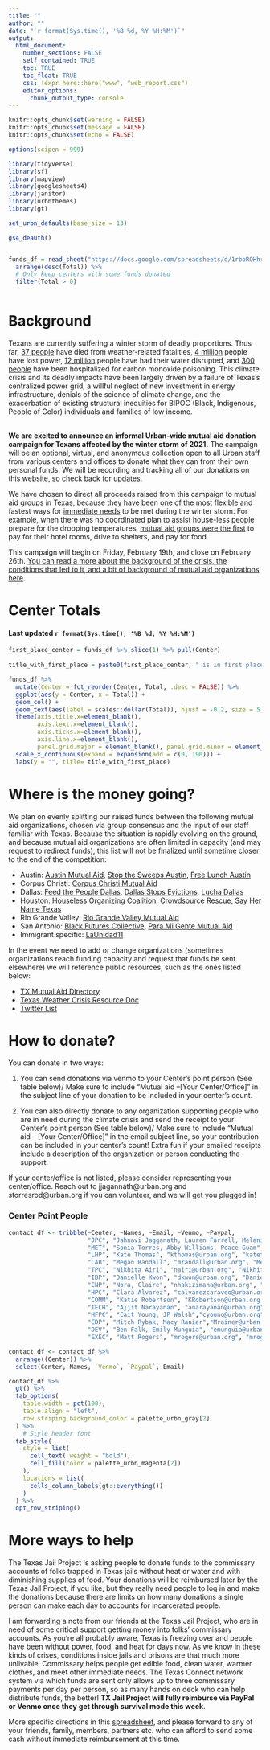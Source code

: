 ```yaml
---
title: ""
author: ""
date: "`r format(Sys.time(), '%B %d, %Y %H:%M')`"
output:
  html_document:
    number_sections: FALSE
    self_contained: TRUE
    toc: TRUE
    toc_float: TRUE
    css: !expr here::here("www", "web_report.css")
    editor_options:
      chunk_output_type: console
---
```


<style>
@import url('https://fonts.googleapis.com/css?family=Lato&display=swap');
</style>

<link rel="stylesheet" href="//fonts.googleapis.com/css?family=Lato" />



```r
knitr::opts_chunk$set(warning = FALSE)
knitr::opts_chunk$set(message = FALSE)
knitr::opts_chunk$set(echo = FALSE)

```

```r
options(scipen = 999)

library(tidyverse)
library(sf)
library(mapview)
library(googlesheets4)
library(janitor)
library(urbnthemes)
library(gt)

set_urbn_defaults(base_size = 13)
```


```r
gs4_deauth()


funds_df = read_sheet("https://docs.google.com/spreadsheets/d/1rboROHhryc_x7PPCwfJo6LjEkfDIAuXlmP8IHsc0CKM/edit?usp=sharing") %>% 
  arrange(desc(Total)) %>% 
  # Only keep centers with some funds donated
  filter(Total > 0)



```




# Background

Texans are currently suffering a winter storm of deadly proportions. Thus far, [37 people](https://www.nbcnews.com/news/us-news/texas-contending-water-nightmare-top-power-crisis-n1258208) have died from weather-related fatalities, [4 million](https://www.nbcnews.com/news/weather/knocked-out-texas-millions-face-record-lows-without-power-new-n1257964) people have lost power, [12 million](https://www.nbcnews.com/news/us-news/texas-contending-water-nightmare-top-power-crisis-n1258208) people have had their water disrupted, and [300 people](https://www.houstonchronicle.com/news/houston-texas/health/article/Memorial-Hermann-sees-60-carbon-monoxide-15954216.php) have been hospitalized for carbon monoxide poisoning. This climate crisis and its deadly impacts have been largely driven by a failure of Texas’s centralized power grid, a willful neglect of new investment in energy infrastructure, denials of the science of climate change, and the exacerbation of existing structural inequities for BIPOC (Black, Indigenous, People of Color) individuals and families of low income. 
<br>
<br>

**We are excited to announce an informal Urban-wide mutual aid donation campaign for Texans affected by the winter storm of 2021.** The campaign will be an optional, virtual, and anonymous collection open to all Urban staff from various centers and offices to donate what they can from their own personal funds. We will be recording and tracking all of our donations on this website, so check back for updates. 

We have chosen to direct all proceeds raised from this campaign to mutual aid groups in Texas, because they have been one of the most flexible and fastest ways for [immediate needs](https://itsgoingdown.org/autonomous-mutual-aid-groups-mobilize-in-texas-as-death-toll-rises) to be met during the winter storm. For example, when there was no coordinated plan to assist house-less people prepare for the dropping temperatures, [mutual aid groups were the first](https://www.kxan.com/news/local/austin/helping-the-homeless-austin-volunteers-pay-for-hotel-rooms-deliver-food) to pay for their hotel rooms, drive to shelters, and pay for food. 

This campaign will begin on Friday, February 19th, and close on February 26th. [You can read a more about the background of the crisis, the conditions that led to it, and a bit of background of mutual aid organizations here](https://docs.google.com/document/d/1omQhlCRj8k25Tu9EHne2Dez7XpStEq_3uxwnmZTkwUE/edit?usp=sharing). 



# Center Totals
#### Last updated `r format(Sys.time(), '%B %d, %Y %H:%M')`


```r
first_place_center = funds_df %>% slice(1) %>% pull(Center)
 
title_with_first_place = paste0(first_place_center, " is in first place!")

funds_df %>% 
  mutate(Center = fct_reorder(Center, Total, .desc = FALSE)) %>% 
  ggplot(aes(y = Center, x = Total)) +
  geom_col() +
  geom_text(aes(label = scales::dollar(Total)), hjust = -0.2, size = 5, color = palette_urbn_cyan[6]) +
  theme(axis.title.x=element_blank(),
        axis.text.x=element_blank(),
        axis.ticks.x=element_blank(),
        axis.line.x=element_blank(),
        panel.grid.major = element_blank(), panel.grid.minor = element_blank()) +
  scale_x_continuous(expand = expansion(add = c(0, 190))) +
  labs(y = "", title= title_with_first_place)
```


# Where is the money going?

We plan on evenly splitting our raised funds between the following mutual aid organizations, chosen via group consensus and the input of our staff familiar with Texas. Because the situation is rapidly evolving on the ground, and because mutual aid organizations are often limited in capacity (and may request to redirect funds), this list will not be finalized until sometime closer to the end of the competition: 

- Austin: [Austin Mutual Aid](https://linktr.ee/austinmutualaid), [Stop the Sweeps Austin](https://twitter.com/stopsweepsatx?lang=en), [Free Lunch Austin](https://freelunchatx.com/)
- Corpus Christi: [Corpus Christi Mutual Aid](https://www.facebook.com/CCMutualAid/)
- Dallas: [Feed the People Dallas](https://feedthepeopledallas.com/), [Dallas Stops Evictions](https://linktr.ee/DallasStopsEvictions), [Lucha Dallas](https://www.instagram.com/luchadallas/?hl=en)
- Houston: [Houseless Organizing Coalition](https://linktr.ee/htx.hoc), [Crowdsource Rescue](https://crowdsourcerescue.com/), [Say Her Name Texas](https://www.sayhernametexas.org/)
- Rio Grande Valley: [Rio Grande Valley Mutual Aid](https://twitter.com/rgvmutualaid?lang=en)
- San Antonio: [Black Futures Collective](https://www.instagram.com/blackfuturescollective/?hl=en), [Para Mi Gente Mutual Aid](https://www.instagram.com/para.mi_gente/?hl=en) 
- Immigrant specific: [LaUnidad11](https://donorbox.org/launidad11covidresponse)

In the event we need to add or change organizations (sometimes organizations reach funding capacity and request that funds be sent elsewhere) we will reference public resources, such as the ones listed below: 

- [TX Mutual Aid Directory](https://docs.google.com/document/d/1rdMnbzYxfXFrG1DefGqN3R1zu_lan2fml2bEYRpMcRQ/edit) 
- [Texas Weather Crisis Resource Doc](https://docs.google.com/document/d/11GplfTTLRv6yV-2AC6GFw5Gy4izlPdGSay1HdRQcRjQ/edit)
- [Twitter List](https://twitter.com/priyankasma/status/1362474585917120516?s=20) 
 
 
# How to donate?

You can donate in two ways:

1) You can send donations via venmo to your Center's point person (See table below)/ Make sure to include “Mutual aid --[Your Center/Office]” in the subject line of your donation to be included in your center’s count.

2) You can also directly donate to any organization supporting people who are in need during the climate crisis and send the receipt to your Center's point person (See table below)/ Make sure to include “Mutual aid -- [Your Center/Office]”  in the email subject line, so your contribution can be included in your center’s count! Extra fun if your emailed receipts include a description of the organization or person conducting the support. 


If your center/office is not listed, please consider representing your center/office. Reach out to jjagannath@urban.org and storresrod@urban.org if you can volunteer, and we will get you plugged in!


### Center Point People 

```r
contact_df <- tribble(~Center, ~Names, ~Email, ~Venmo, ~Paypal,
                      "JPC", "Jahnavi Jagganath, Lauren Farrell, Melanie Langness", "jjagannath@urban.org", "Jahnavi-Jagannath", "",
                      "MET", "Sonia Torres, Abby Williams, Peace Guam", "pgwam@urban.org", "Peace-Gwam", "paypal.me/peacegwam",
                      "LHP", "Kate Thomas", "kthomas@urban.org", "katethomas81", "kateathom@gmail.com",
                      "LAB", "Megan Randall", "mrandall@urban.org", "Megan-Randall-1", "MRandall149",
                      "TPC", "Nikhita Airi", "nairi@urban.org", "Nikhita-Airi", "paypal.me/nikhitaairi",
                      "IBP", "Danielle Kwon", "dkwon@urban.org", "DanielleKwon", "paypal.me/daniellekwon95",
                      "CNP", "Nora, Claire", "nhakizimana@urban.org", "Nora_Hakizimana", "paypal.me/NoraHakizimana",
                      "HPC", "Clara Alvarez", "calvarezcaraveo@urban.org", "Clara-AlvarezCaraveo", "",
                      "COMM", "Katie Robertson", "KRobertson@urban.org ", "Katie-Robertson-8", "paypal.me/KatieRobertson24",
                      "TECH", "Ajjit Narayanan", "anarayanan@urban.org","Ajjit-Narayanan", "",
                      "HFPC", "Cait Young, JP Walsh","cyoung@urban.org", "Cait_Young", "",
                      "EDP", "Mitch Rybak, Macy Ranier","Mrainer@urban.org or mrybak@urban.org","mitchell-rybak", "",
                      "DEV", "Ben Falk, Emily Munguia", "emunguia@urban.org", "Emily-Munguia-3", "",
                      "EXEC", "Matt Rogers", "mrogers@urban.org", "mrogers716", "mrogers716@gmail.com")

contact_df <- contact_df %>% 
  arrange((Center)) %>%
  select(Center, Names, `Venmo`, `Paypal`, Email)

contact_df %>% 
  gt() %>% 
  tab_options(
    table.width = pct(100),
    table.align = "left",
    row.striping.background_color = palette_urbn_gray[2]
  ) %>% 
    # Style header font
  tab_style(
    style = list(
      cell_text( weight = "bold"),
      cell_fill(color = palette_urbn_magenta[2])
    ),
    locations = list(
      cells_column_labels(gt::everything())
    )
  ) %>% 
  opt_row_striping()


```



# More ways to help

The Texas Jail Project is asking people to donate funds to the commissary accounts of folks trapped in Texas jails without heat or water and with diminishing supplies of food. Your donations will be reimbursed later by the Texas Jail Project, if you like, but they really need people to log in and make the donations because there are limits on how many donations a single person can make each day to accounts for incarcerated people.

I am forwarding a note from our friends at the Texas Jail Project, who are in need of some critical support getting money into folks’ commissary accounts. As you’re all probably aware, Texas is freezing over and people have been without power, food, and heat for days now. As we know in these kinds of crises, conditions inside jails and prisons are that much more unlivable. Commissary helps people get edible food, clean water, warmer clothes, and meet other immediate needs. The Texas Connect network system via which funds are sent only allows up to three commissary payments per day per person, so as many hands on deck who can help distribute funds, the better! **TX Jail Project will fully reimburse via PayPal or Venmo once they get through survival mode this week**.

More specific directions in this [spreadsheet](https://docs.google.com/spreadsheets/d/1KMgVY6_MEygcT0OrwibYoocye7dS9oi_XSyrWg4dTXI/edit?usp=sharing), and please forward to any of your friends, family, members, partners etc. who can afford to send some cash without immediate reimbursement at this time.

